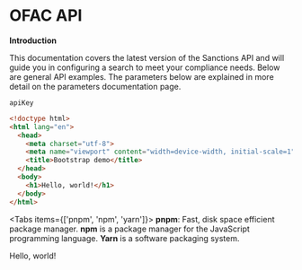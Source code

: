 
# OFAC API

**Introduction**

This documentation covers the latest version of the Sanctions API and will guide you in configuring a search to meet your compliance needs. Below are general API examples. The parameters below are explained in more detail on the parameters documentation page.

<code>apiKey</code>

 ```html
 <!doctype html>
 <html lang="en">
   <head>
     <meta charset="utf-8">
     <meta name="viewport" content="width=device-width, initial-scale=1">
     <title>Bootstrap demo</title>
   </head>
   <body>
     <h1>Hello, world!</h1>
   </body>
 </html>
 ```


<Tabs items={['pnpm', 'npm', 'yarn']}>
  <Tab>**pnpm**: Fast, disk space efficient package manager.</Tab>
  <Tab>**npm** is a package manager for the JavaScript programming language.</Tab>
  <Tab>**Yarn** is a software packaging system.</Tab>
</Tabs>

Hello, world!
